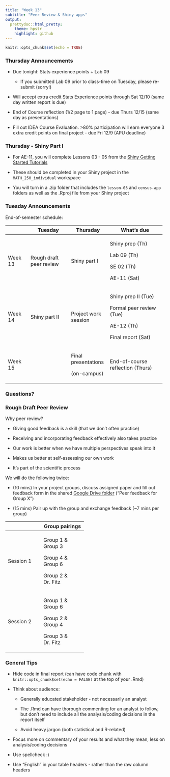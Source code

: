 ```yaml
---
title: "Week 13"
subtitle: "Peer Review & Shiny apps"
output: 
  prettydoc::html_pretty:
    theme: hpstr
    highlight: github
---
```


```r
knitr::opts_chunk$set(echo = TRUE)
```

### Thursday Announcements

-   Due tonight: Stats experience points + Lab 09

    -   If you submitted Lab 09 prior to class-time on Tuesday, please re-submit (sorry!)

-   Will accept extra credit Stats Experience points through Sat 12/10 (same day written report is due)

-   End of Course reflection (1/2 page to 1 page) - due Thurs 12/15 (same day as presentations)

-   Fill out IDEA Course Evaluation. \>80% participation will earn everyone 3 extra credit points on final project - due Fri 12/9 (APU deadline)

### Thursday - Shiny Part I

-   For AE-11, you will complete Lessons 03 - 05 from the [Shiny Getting Started Tutorials](https://shiny.rstudio.com/tutorial/written-tutorial/lesson3/)

-   These should be completed in your Shiny project in the `MATH_250_individual` workspace

-   You will turn in a .zip folder that includes the `lesson-03` and `census-app` folders as well as the .Rproj file from your Shiny project

### Tuesday Announcements

End-of-semester schedule:

+--------------+-------------------------+----------------------+----------------------------------+
|              | Tuesday                 | Thursday             | What's due                       |
+==============+=========================+======================+==================================+
| Week 13      | Rough draft peer review | Shiny part I         | Shiny prep (Th)                  |
|              |                         |                      |                                  |
|              |                         |                      | Lab 09 (Th)                      |
|              |                         |                      |                                  |
|              |                         |                      | SE 02 (Th)                       |
|              |                         |                      |                                  |
|              |                         |                      | AE-11 (Sat)                      |
+--------------+-------------------------+----------------------+----------------------------------+
| Week 14      | Shiny part II           | Project work session | Shiny prep II (Tue)              |
|              |                         |                      |                                  |
|              |                         |                      | Formal peer review (Tue)         |
|              |                         |                      |                                  |
|              |                         |                      | AE-12 (Th)                       |
|              |                         |                      |                                  |
|              |                         |                      | Final report (Sat)               |
+--------------+-------------------------+----------------------+----------------------------------+
| Week 15      |                         | Final presentations  | End-of-course reflection (Thurs) |
|              |                         |                      |                                  |
|              |                         | (on-campus)          |                                  |
+--------------+-------------------------+----------------------+----------------------------------+

### Questions?

### Rough Draft Peer Review

Why peer review?

-   Giving good feedback is a skill (that we don't often practice)

-   Receiving and incorporating feedback effectively also takes practice

-   Our work is better when we have multiple perspectives speak into it

-   Makes us better at self-assessing our own work

-   It's part of the scientific process

We will do the following twice:

-   (10 mins) In your project groups, discuss assigned paper and fill out feedback form in the shared [Google Drive folder](https://drive.google.com/drive/folders/190TgJca5qleOGoQQMJ6IbLj_RbSRKtOE?usp=share_link) ("Peer feedback for Group X")

-   (15 mins) Pair up with the group and exchange feedback (\~7 mins per group)

+-------------+--------------------+
|             | Group pairings     |
+=============+====================+
| Session 1   | Group 1 & Group 3  |
|             |                    |
|             | Group 4 & Group 6  |
|             |                    |
|             | Group 2 & Dr. Fitz |
+-------------+--------------------+
| Session 2   | Group 1 & Group 6  |
|             |                    |
|             | Group 2 & Group 4  |
|             |                    |
|             | Group 3 & Dr. Fitz |
+-------------+--------------------+

### General Tips

-   Hide code in final report (can have code chunk with `knitr::opts_chunk$set(echo = FALSE)` at the top of your .Rmd)

-   Think about audience:

    -   Generally educated stakeholder - not necessarily an analyst

    -   The .Rmd can have thorough commenting for an analyst to follow, but don't need to include all the analysis/coding decisions in the report itself

    -   Avoid heavy jargon (both statistical and R-related)

-   Focus more on commentary of your results and what they mean, less on analysis/coding decisions

-   Use spellcheck :)

-   Use "English" in your table headers - rather than the raw column headers

### 
